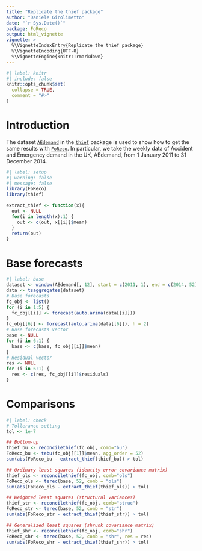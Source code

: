 ```yaml
---
title: "Replicate the thief package"
author: "Daniele Girolimetto"
date: "`r Sys.Date()`"
package: FoReco
output: html_vignette
vignette: >
  %\VignetteIndexEntry{Replicate the thief package}
  %\VignetteEncoding{UTF-8}
  %\VignetteEngine{knitr::rmarkdown}
---
```


```r
#| label: knitr
#| include: false
knitr::opts_chunk$set(
  collapse = TRUE,
  comment = "#>"
)
```

# Introduction

The dataset [`AEdemand`](http://pkg.robjhyndman.com/thief/reference/AEdemand.html) in the [`thief`](http://pkg.robjhyndman.com/thief/) package is used to show how to get the same results with [`FoReco`](https://danigiro.github.io/FoReco). In particular, we take the weekly data of Accident and Emergency demand in the UK, AEdemand, from 1 January 2011 to 31 December 2014.

```r
#| label: setup
#| warning: false
#| message: false
library(FoReco)
library(thief)

extract_thief <- function(x){
  out <- NULL
  for(i in length(x):1) {
    out <- c(out, x[[i]]$mean)
  }
  return(out)
}
```

# Base forecasts

```r
#| label: base
dataset <- window(AEdemand[, 12], start = c(2011, 1), end = c(2014, 52))
data <- tsaggregates(dataset)
# Base forecasts
fc_obj <- list()
for (i in 1:5) {
  fc_obj[[i]] <- forecast(auto.arima(data[[i]]))
}
fc_obj[[6]] <- forecast(auto.arima(data[[6]]), h = 2)
# Base forecasts vector
base <- NULL
for (i in 6:1) {
  base <- c(base, fc_obj[[i]]$mean)
}
# Residual vector
res <- NULL
for (i in 6:1) {
  res <- c(res, fc_obj[[i]]$residuals)
}
```

# Comparisons

```r
#| label: check
# Tollerance setting
tol <- 1e-7

## Bottom-up
thief_bu <- reconcilethief(fc_obj, comb="bu")
FoReco_bu <- tebu(fc_obj[[1]]$mean, agg_order = 52)
sum(abs(FoReco_bu - extract_thief(thief_bu)) > tol)

## Ordinary least squares (identity error covariance matrix)
thief_ols <- reconcilethief(fc_obj, comb="ols")
FoReco_ols <- terec(base, 52, comb = "ols")
sum(abs(FoReco_ols - extract_thief(thief_ols)) > tol)

## Weighted least squares (structural variances)
thief_str <- reconcilethief(fc_obj, comb="struc")
FoReco_str <- terec(base, 52, comb = "str")
sum(abs(FoReco_str - extract_thief(thief_str)) > tol)

## Generalized least squares (shrunk covariance matrix)
thief_shr <- reconcilethief(fc_obj, comb="shr")
FoReco_shr <- terec(base, 52, comb = "shr", res = res)
sum(abs(FoReco_shr - extract_thief(thief_shr)) > tol)
```




















